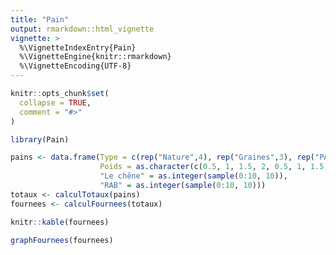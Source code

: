 ```yaml
---
title: "Pain"
output: rmarkdown::html_vignette
vignette: >
  %\VignetteIndexEntry{Pain}
  %\VignetteEngine{knitr::rmarkdown}
  %\VignetteEncoding{UTF-8}
---
```


```r
knitr::opts_chunk$set(
  collapse = TRUE,
  comment = "#>"
)
```

```r
library(Pain)
```

```r
pains <- data.frame(Type = c(rep("Nature",4), rep("Graines",3), rep("PAC",1), rep("Sarasin",2)),
                    Poids = as.character(c(0.5, 1, 1.5, 2, 0.5, 1, 1.5, 0.25, 0.5, 1)),
                    "Le chêne" = as.integer(sample(0:10, 10)),
                    "RAB" = as.integer(sample(0:10, 10)))
totaux <- calculTotaux(pains)
fournees <- calculFournees(totaux)
```

```r
knitr::kable(fournees)
```

```r
graphFournees(fournees)
```
